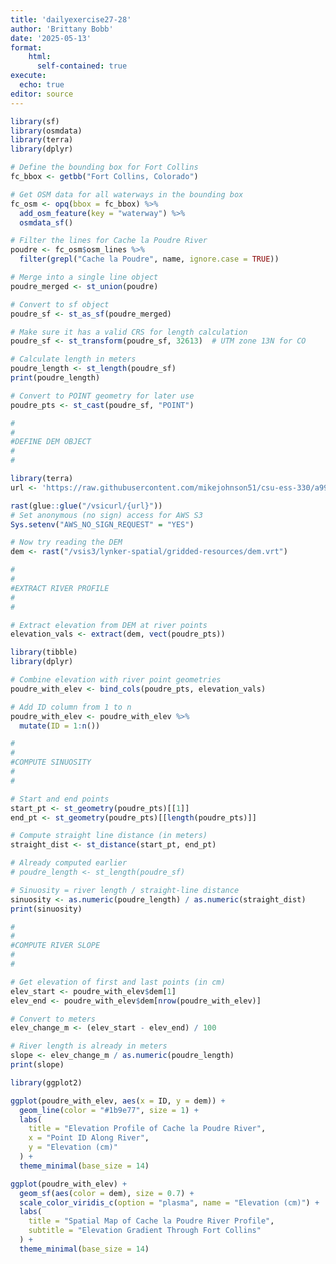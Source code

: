 ```yaml
---
title: 'dailyexercise27-28'
author: 'Brittany Bobb'
date: '2025-05-13'
format: 
    html:
      self-contained: true
execute:
  echo: true
editor: source
---
```

```r
library(sf)
library(osmdata)
library(terra)
library(dplyr)

```

```r
# Define the bounding box for Fort Collins
fc_bbox <- getbb("Fort Collins, Colorado")

# Get OSM data for all waterways in the bounding box
fc_osm <- opq(bbox = fc_bbox) %>%
  add_osm_feature(key = "waterway") %>%
  osmdata_sf()

```

```r
# Filter the lines for Cache la Poudre River
poudre <- fc_osm$osm_lines %>%
  filter(grepl("Cache la Poudre", name, ignore.case = TRUE))

```

```r
# Merge into a single line object
poudre_merged <- st_union(poudre)

# Convert to sf object
poudre_sf <- st_as_sf(poudre_merged)

```

```r
# Make sure it has a valid CRS for length calculation
poudre_sf <- st_transform(poudre_sf, 32613)  # UTM zone 13N for CO

# Calculate length in meters
poudre_length <- st_length(poudre_sf)
print(poudre_length)

```
```r
# Convert to POINT geometry for later use
poudre_pts <- st_cast(poudre_sf, "POINT")

```

```r
#
#
#DEFINE DEM OBJECT
#
#
```

```r
library(terra)
url <- 'https://raw.githubusercontent.com/mikejohnson51/csu-ess-330/a993e03df117a76c609ff4c018055f8c821a6de9/resources/foco-elev.tif'

rast(glue::glue("/vsicurl/{url}"))
# Set anonymous (no sign) access for AWS S3
Sys.setenv("AWS_NO_SIGN_REQUEST" = "YES")

# Now try reading the DEM
dem <- rast("/vsis3/lynker-spatial/gridded-resources/dem.vrt")

```

```r
#
#
#EXTRACT RIVER PROFILE 
#
#
```

```r
# Extract elevation from DEM at river points
elevation_vals <- extract(dem, vect(poudre_pts))

```

```r
library(tibble)
library(dplyr)

# Combine elevation with river point geometries
poudre_with_elev <- bind_cols(poudre_pts, elevation_vals)

# Add ID column from 1 to n
poudre_with_elev <- poudre_with_elev %>%
  mutate(ID = 1:n())

```

```r
#
#
#COMPUTE SINUOSITY
#
#
```

```r
# Start and end points
start_pt <- st_geometry(poudre_pts)[[1]]
end_pt <- st_geometry(poudre_pts)[[length(poudre_pts)]]

# Compute straight line distance (in meters)
straight_dist <- st_distance(start_pt, end_pt)

```

```r
# Already computed earlier
# poudre_length <- st_length(poudre_sf)

# Sinuosity = river length / straight-line distance
sinuosity <- as.numeric(poudre_length) / as.numeric(straight_dist)
print(sinuosity)

```

```r
#
#
#COMPUTE RIVER SLOPE
#
#
```

```r
# Get elevation of first and last points (in cm)
elev_start <- poudre_with_elev$dem[1]
elev_end <- poudre_with_elev$dem[nrow(poudre_with_elev)]

# Convert to meters
elev_change_m <- (elev_start - elev_end) / 100

```

```r
# River length is already in meters
slope <- elev_change_m / as.numeric(poudre_length)
print(slope)

```

```r
library(ggplot2)

ggplot(poudre_with_elev, aes(x = ID, y = dem)) +
  geom_line(color = "#1b9e77", size = 1) +
  labs(
    title = "Elevation Profile of Cache la Poudre River",
    x = "Point ID Along River",
    y = "Elevation (cm)"
  ) +
  theme_minimal(base_size = 14)

```

```r
ggplot(poudre_with_elev) +
  geom_sf(aes(color = dem), size = 0.7) +
  scale_color_viridis_c(option = "plasma", name = "Elevation (cm)") +
  labs(
    title = "Spatial Map of Cache la Poudre River Profile",
    subtitle = "Elevation Gradient Through Fort Collins"
  ) +
  theme_minimal(base_size = 14)

```

